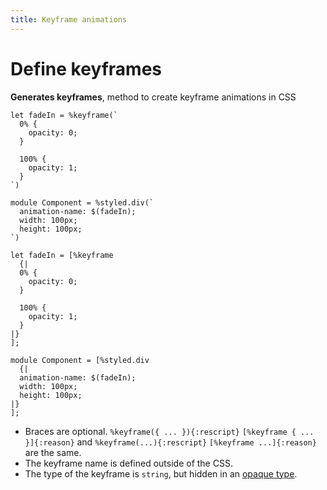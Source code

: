 ```yaml
---
title: Keyframe animations
---
```


# Define keyframes

**Generates keyframes**, method to create keyframe animations in CSS

```rescript
let fadeIn = %keyframe(`
  0% {
    opacity: 0;
  }

  100% {
    opacity: 1;
  }
`)

module Component = %styled.div(`
  animation-name: $(fadeIn);
  width: 100px;
  height: 100px;
`)
```
```reason
let fadeIn = [%keyframe
  {|
  0% {
    opacity: 0;
  }

  100% {
    opacity: 1;
  }
|}
];

module Component = [%styled.div
  {|
  animation-name: $(fadeIn);
  width: 100px;
  height: 100px;
|}
];
```

- Braces are optional. `%keyframe({ ... }){:rescript}` `[%keyframe { ... }]{:reason}`  and `%keyframe(...){:rescript}` `[%keyframe ...]{:reason}`  are the same.
- The keyframe name is defined outside of the CSS.
- The type of the keyframe is `string`, but hidden in an [opaque type](https://reasonml.github.io/docs/en/type#opaque-types).
